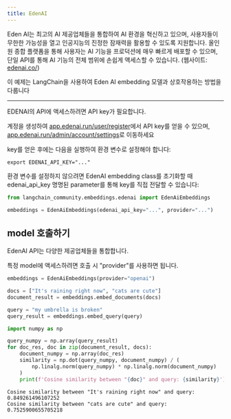 ```yaml
---
title: EdenAI
---
```


Eden AI는 최고의 AI 제공업체들을 통합하여 AI 환경을 혁신하고 있으며, 사용자들이 무한한 가능성을 열고 인공지능의 진정한 잠재력을 활용할 수 있도록 지원합니다. 올인원 종합 플랫폼을 통해 사용자는 AI 기능을 프로덕션에 매우 빠르게 배포할 수 있으며, 단일 API를 통해 AI 기능의 전체 범위에 손쉽게 액세스할 수 있습니다. (웹사이트: [edenai.co/](https://edenai.co/))

이 예제는 LangChain을 사용하여 Eden AI embedding 모델과 상호작용하는 방법을 다룹니다

-----------------------------------------------------------------------------------

EDENAI의 API에 액세스하려면 API key가 필요합니다.

계정을 생성하여 [app.edenai.run/user/register](https://app.edenai.run/user/register)에서 API key를 얻을 수 있으며, [app.edenai.run/admin/account/settings](https://app.edenai.run/admin/account/settings)로 이동하세요

key를 얻은 후에는 다음을 실행하여 환경 변수로 설정해야 합니다:

```shell
export EDENAI_API_KEY="..."
```

환경 변수를 설정하지 않으려면 EdenAI embedding class를 초기화할 때 edenai_api_key 명명된 parameter를 통해 key를 직접 전달할 수 있습니다:

```python
from langchain_community.embeddings.edenai import EdenAiEmbeddings
```

```python
embeddings = EdenAiEmbeddings(edenai_api_key="...", provider="...")
```

## model 호출하기

EdenAI API는 다양한 제공업체들을 통합합니다.

특정 model에 액세스하려면 호출 시 "provider"를 사용하면 됩니다.

```python
embeddings = EdenAiEmbeddings(provider="openai")
```

```python
docs = ["It's raining right now", "cats are cute"]
document_result = embeddings.embed_documents(docs)
```

```python
query = "my umbrella is broken"
query_result = embeddings.embed_query(query)
```

```python
import numpy as np

query_numpy = np.array(query_result)
for doc_res, doc in zip(document_result, docs):
    document_numpy = np.array(doc_res)
    similarity = np.dot(query_numpy, document_numpy) / (
        np.linalg.norm(query_numpy) * np.linalg.norm(document_numpy)
    )
    print(f'Cosine similarity between "{doc}" and query: {similarity}')
```

```output
Cosine similarity between "It's raining right now" and query: 0.849261496107252
Cosine similarity between "cats are cute" and query: 0.7525900655705218
```